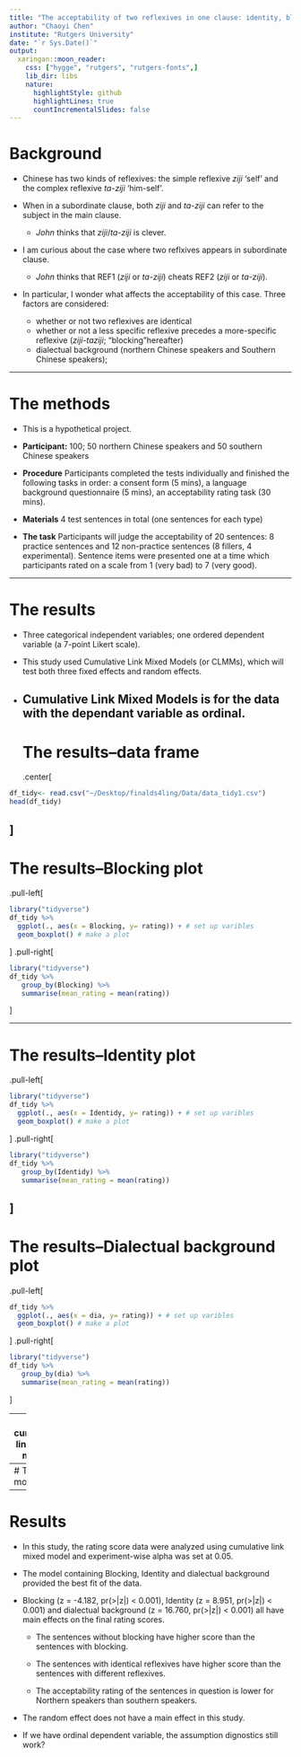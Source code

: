 ```yaml
---
title: "The acceptability of two reflexives in one clause: identity, blocking and dialectual variations"
author: "Chaoyi Chen"
institute: "Rutgers University"
date: "`r Sys.Date()`"
output:
  xaringan::moon_reader:
    css: ["hygge", "rutgers", "rutgers-fonts",]
    lib_dir: libs
    nature:
      highlightStyle: github
      highlightLines: true
      countIncrementalSlides: false
---
```


# Background

* Chinese has two kinds of reflexives: the simple reflexive *ziji* 'self' and the complex reflexive *ta-ziji* 'him-self'.

* When in a subordinate clause, both *ziji* and *ta-ziji* can refer to the subject in the main clause.

  * *John* thinks that *ziji*/*ta-ziji* is clever.
  
* I am curious about the case where two reflxives appears in subordinate clause.  

  * *John* thinks that REF1 (*ziji* or *ta-ziji*) cheats REF2 (*ziji* or *ta-ziji*).

* In particular, I wonder what affects the acceptability of this case. Three factors are considered: 

  * whether or not two reflexives are identical 
  * whether or not a less specific reflexive precedes a more-specific reflexive (*ziji*-*taziji*; "blocking"hereafter)
  * dialectual background (northern Chinese speakers and Southern Chinese speakers); 




---


# The methods


* This is a hypothetical project.

* **Participant:** 100; 50 northern Chinese speakers and 50 southern Chinese speakers

* **Procedure** Participants completed the tests individually and finished the following tasks in order: a consent form (5 mins), a language background questionnaire (5 mins), an acceptability rating task (30 mins).

* **Materials** 4 test sentences in total (one sentences for each type)  


* **The task** Participants will judge the acceptability of 20 sentences: 8 practice sentences and 12 non-practice sentences (8 fillers, 4 experimental). Sentence items were presented one at a time which participants rated on a scale from 1 (very bad) to 7 (very good).



---

# The results

* Three categorical independent variables; one ordered dependent variable (a 7-point Likert scale).

* This study used Cumulative Link Mixed Models (or CLMMs), which will test both three fixed effects and random effects.

* Cumulative Link Mixed Models is for the data with the dependant variable as ordinal.
---
# The results--data frame
.center[
```r
df_tidy<- read.csv("~/Desktop/finalds4ling/Data/data_tidy1.csv")
head(df_tidy)
```
]
---
# The results--Blocking plot
.pull-left[
```r
library("tidyverse")
df_tidy %>%
  ggplot(., aes(x = Blocking, y= rating)) + # set up varibles 
  geom_boxplot() # make a plot
```
]
.pull-right[
```r
library("tidyverse")
df_tidy %>%
   group_by(Blocking) %>%
   summarise(mean_rating = mean(rating))
```
]

---

# The results--Identity plot
.pull-left[
```r
library("tidyverse")
df_tidy %>%
  ggplot(., aes(x = Identidy, y= rating)) + # set up varibles 
  geom_boxplot() # make a plot
```
]
.pull-right[
```r
library("tidyverse")
df_tidy %>%
   group_by(Identidy) %>%
   summarise(mean_rating = mean(rating))
```
]
---
# The results--Dialectual background plot 
.pull-left[
```r
df_tidy %>%
  ggplot(., aes(x = dia, y= rating)) + # set up varibles 
  geom_boxplot() # make a plot
```
]
.pull-right[
```r
library("tidyverse")
df_tidy %>%
   group_by(dia) %>%
   summarise(mean_rating = mean(rating))
```
   ]
   


---
# Fits cumulative link mixed models 


```r
library("ordinal")
fm1 <- clm(as.factor(rating) ~ 1, data = df_tidy)
fm2 <- clm(as.factor(rating) ~ Blocking, data = df_tidy)
fm3 <- clm(as.factor(rating) ~ Blocking + Identidy , data = df_tidy)
fm4 <- clm(as.factor(rating) ~ Blocking + Identidy + dia, data = df_tidy)
fm5 <- clmm(as.factor(rating) ~ Blocking + Identidy + dia + (1|id), data = df_tidy)
anova(fm1,fm2,fm3,fm4,fm5)
```
---
# The best model
```r
summary(fm4)
```

---
# Results

* In this study, the rating score data were analyzed using cumulative link mixed model and experiment-wise alpha was set at 0.05.

* The model containing Blocking, Identity and dialectual background provided the best fit of the data.

* Blocking (z = -4.182, pr(>|z|) < 0.001), Identity (z = 8.951, pr(>|z|) < 0.001) and dialectual background (z = 16.760, pr(>|z|) < 0.001) all have main effects on the final rating scores.

  * The sentences without blocking have higher score than the sentences with blocking.

  * The sentences with identical reflexives have higher score than the sentences with different reflexives.

  * The acceptability rating of the sentences in question is lower for Northern speakers than  southern speakers.

* The random effect does not have a main effect in this study.

* If we have ordinal dependent variable, the assumption dignostics still work?


